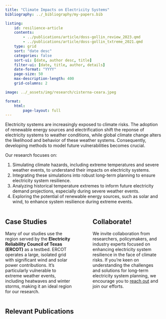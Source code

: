 ```yaml
---
title: "Climate Impacts on Electricity Systems"
bibliography: ../_bibliography/my-papers.bib

listing:
    id: resilience-article
    contents: 
        - ../publications/article/doss-gollin_review_2023.qmd
        - ../publications/article/doss-gollin_txtreme_2021.qmd
    type: grid
    sort: "date desc"
    categories: false
    sort-ui: [date, author desc, title]
    filter-ui: [date, title, author, details]
    date-format: "YYYY"
    page-size: 50
    max-description-length: 400
    grid-columns: 2

image: ../_assets/img/research/cisterna-ceara.jpeg

format:
    html:
        page-layout: full
---
```


Electricity systems are increasingly exposed to climate risks.
The adoption of renewable energy sources and electrification shift the reponse of electricity systems to weather conditions, while global climate change alters the likelihood and behavior of these weather systems.
Consequently, developing methods to model future vulnerabilities becomes crucial.

Our research focuses on:

1. Simulating climate hazards, including extreme temperatures and severe weather events, to understand their impacts on electricity systems.
1. Integrating these simulations into robust long-term planning to ensure electricity system resilience.
1. Analyzing historical temperature extremes to inform future electricity demand projections, especially during severe weather events.
1. Exploring the potential of renewable energy sources, such as solar and wind, to enhance system resilience during extreme events.

:::: {.columns}
::: {.column width="48%"}

## Case Studies

Many of our studies use the region served by the **Electricity Reliability Council of Texas (ERCOT)** as a testbed. ERCOT operates a large, isolated grid with significant wind and solar power contributions. It's particularly vulnerable to extreme weather events, including heatwaves and winter storms, making it an ideal region for our research.

:::
::: {.column width="4%"}
:::
::: {.column width="48%"}

## Collaborate!

We invite collaboration from researchers, policymakers, and industry experts focused on enhancing electricity system resilience in the face of climate risks. If you're keen on understanding the challenges and solutions for long-term electricity system planning, we encourage you to [reach out](../contact.qmd) and join our efforts.

:::
::::


## Relevant Publications

:::{#resilience-article}
:::
